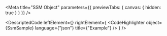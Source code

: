 
<Meta title="SSM Object" parameters={{ previewTabs: { canvas: { hidden: true } } }} />

<DescriptedCode
  leftElement={<SsmDesc />}
  rightElement={
    <CodeHighlighter
      object={SsmSample}
      language={"json"}
      title={"Example"}
    />
  }
/>

<SsmTransitionIndex />

<SsmGetQueryFunctionIndex />

<SsmListSsmQueryFunctionIndex />
